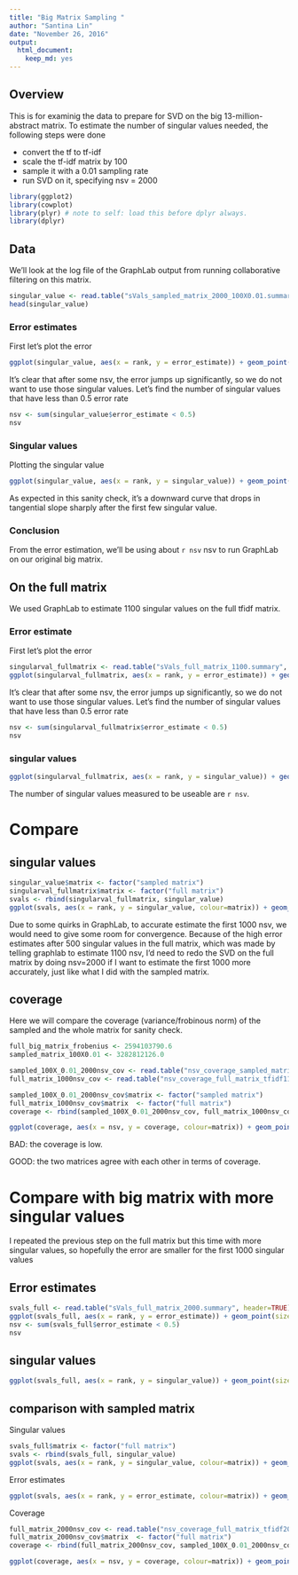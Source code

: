 ```yaml
---
title: "Big Matrix Sampling "
author: "Santina Lin"
date: "November 26, 2016"
output: 
  html_document:
    keep_md: yes
---
```


## Overview

This is for examinig the data to prepare for SVD on the big 13-million-abstract matrix. To estimate the number of singular values needed, the following steps were done

- convert the tf to tf-idf 
- scale the tf-idf matrix by 100 
- sample it with a 0.01 sampling rate 
- run SVD on it, specifying nsv = 2000 

```r
library(ggplot2)
library(cowplot)
library(plyr) # note to self: load this before dplyr always. 
library(dplyr)
```

## Data 

We'll look at the log file of the GraphLab output from running collaborative filtering on this matrix. 
```r
singular_value <- read.table("sVals_sampled_matrix_2000_100X0.01.summary", header=TRUE)
head(singular_value)
``` 

### Error estimates 

First let's plot the error 
```r
ggplot(singular_value, aes(x = rank, y = error_estimate)) + geom_point(size=1, alpha=0.5) + ylab("Error estimate") + xlab("Rank")
```
It's clear that after some nsv, the error jumps up significantly, so we do not want to use those singular values. Let's find the number of singular values that have less than 0.5 error rate 

```r
nsv <- sum(singular_value$error_estimate < 0.5)
nsv
```

### Singular values 

Plotting the singular value
```r
ggplot(singular_value, aes(x = rank, y = singular_value)) + geom_point(size=1) + ylab("Singular value") + xlab("Rank") 
```

As expected in this sanity check, it's a downward curve that drops in tangential slope sharply after the first few singular value. 

### Conclusion

From the error estimation, we'll be using about `r nsv` nsv to run GraphLab on our original big matrix.  


## On the full matrix 

We used GraphLab to estimate 1100 singular values on the full tfidf matrix. 

### Error estimate 

First let's plot the error 
```r
singularval_fullmatrix <- read.table("sVals_full_matrix_1100.summary", header=TRUE)
ggplot(singularval_fullmatrix, aes(x = rank, y = error_estimate)) + geom_point(size=1, alpha=0.5) + ylab("Error estimate") + xlab("Rank")
```
It's clear that after some nsv, the error jumps up significantly, so we do not want to use those singular values. Let's find the number of singular values that have less than 0.5 error rate 

```r
nsv <- sum(singularval_fullmatrix$error_estimate < 0.5)
nsv
```

### singular values 
```r
ggplot(singularval_fullmatrix, aes(x = rank, y = singular_value)) + geom_point(size=1) + ylab("Singular value") + xlab("Rank")
```

The number of singular values measured to be useable are `r nsv`.

# Compare

## singular values 

```r
singular_value$matrix <- factor("sampled matrix")
singularval_fullmatrix$matrix <- factor("full matrix")
svals <- rbind(singularval_fullmatrix, singular_value)
ggplot(svals, aes(x = rank, y = singular_value, colour=matrix)) + geom_point(size=1) + ylab("Singular value") + xlab("Rank") + theme(legend.title=element_blank())
```

Due to some quirks in GraphLab, to accurate estimate the first 1000 nsv, we would need to give some room for convergence. Because of the high error estimates after 500 singular values in the full matrix, which was made by telling graphlab to estimate 1100 nsv, I'd need to redo the SVD on the full matrix by doing nsv=2000 if I want to estimate the first 1000 more accurately, just like what I did with the sampled matrix. 

## coverage
Here we will compare the coverage (variance/frobinous norm) of the sampled and the whole matrix for sanity check. 

```r
full_big_matrix_frobenius <- 2594103790.6 
sampled_matrix_100X0.01 <- 3282812126.0

sampled_100X_0.01_2000nsv_cov <- read.table("nsv_coverage_sampled_matrix_2000_100X0.01.result", header=TRUE)
full_matrix_1000nsv_cov <- read.table("nsv_coverage_full_matrix_tfidf1100.result", header=TRUE)

```

```r
sampled_100X_0.01_2000nsv_cov$matrix <- factor("sampled matrix")
full_matrix_1000nsv_cov$matrix  <- factor("full matrix")
coverage <- rbind(sampled_100X_0.01_2000nsv_cov, full_matrix_1000nsv_cov)

ggplot(coverage, aes(x = nsv, y = coverage, colour=matrix)) + geom_point(size=1) + ylab("coverage") + xlab("# singular values") + theme(legend.title=element_blank())

```

BAD: the coverage is low.

GOOD: the two matrices agree with each other in terms of coverage. 

# Compare with big matrix with more singular values

I repeated the previous step on the full matrix but this time with more singular values, so hopefully the error are smaller for the first 1000 singular values 

## Error estimates

```r
svals_full <- read.table("sVals_full_matrix_2000.summary", header=TRUE)
ggplot(svals_full, aes(x = rank, y = error_estimate)) + geom_point(size=1, alpha=0.5) + ylab("Error estimate") + xlab("Rank") 
nsv <- sum(svals_full$error_estimate < 0.5)
nsv
```

## singular values 

```r
ggplot(svals_full, aes(x = rank, y = singular_value)) + geom_point(size=1) + ylab("Singular value") + xlab("Rank") 
```

## comparison with sampled matrix 

Singular values 
```r
svals_full$matrix <- factor("full matrix")
svals <- rbind(svals_full, singular_value)
ggplot(svals, aes(x = rank, y = singular_value, colour=matrix)) + geom_point(size=1) + ylab("Singular value") + xlab("Rank") + theme(legend.title=element_blank())
```

Error estimates
```r
ggplot(svals, aes(x = rank, y = error_estimate, colour=matrix)) + geom_point(size=1, alpha=0.5) + ylab("Error estimate") + xlab("Rank") + theme(legend.title=element_blank())
```

Coverage
```r
full_matrix_2000nsv_cov <- read.table("nsv_coverage_full_matrix_tfidf2000.result", header=TRUE)
full_matrix_2000nsv_cov$matrix  <- factor("full matrix")
coverage <- rbind(full_matrix_2000nsv_cov, sampled_100X_0.01_2000nsv_cov)

ggplot(coverage, aes(x = nsv, y = coverage, colour=matrix)) + geom_point(size=1) + ylab("coverage") + xlab("# singular values")  + theme(legend.title=element_blank())
```